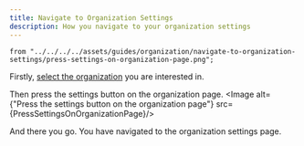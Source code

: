 ```yaml
---
title: Navigate to Organization Settings
description: How you navigate to your organization settings
---
```


    from "../../../../assets/guides/organization/navigate-to-organization-settings/press-settings-on-organization-page.png";

Firstly, [select the organization](/guides/2-organization/4switch-between-organizations) you are interested in.

Then press the settings button on the organization page.
<Image alt={"Press the settings button on the organization page"} src={PressSettingsOnOrganizationPage}/>

And there you go. You have navigated to the organization settings page.